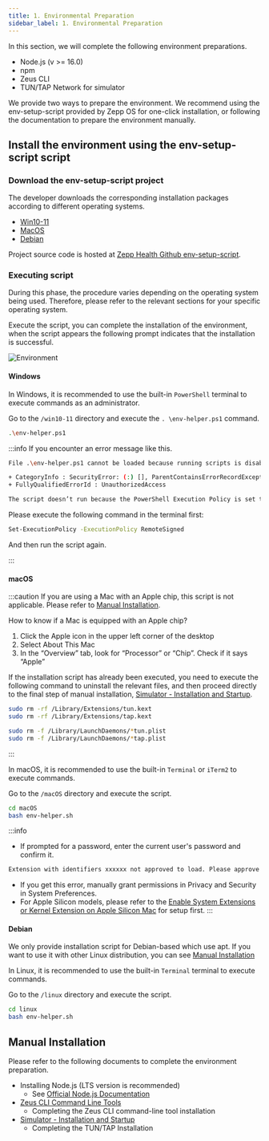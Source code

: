 ```yaml
---
title: 1. Environmental Preparation
sidebar_label: 1. Environmental Preparation
---
```


In this section, we will complete the following environment preparations.

- Node.js (v >= 16.0)
- npm
- Zeus CLI
- TUN/TAP Network for simulator

We provide two ways to prepare the environment. We recommend using the env-setup-script provided by Zepp OS for one-click installation, or following the documentation to prepare the environment manually.

## Install the environment using the env-setup-script script

### Download the env-setup-script project

The developer downloads the corresponding installation packages according to different operating systems.

- [Win10-11](https://bundle-cdn.huami.com/20231024/win10-11.zip)
- [MacOS](https://bundle-cdn.huami.com/20231024/macos.zip)
- [Debian](https://bundle-cdn.huami.com/20231024/linux.zip)

Project source code is hosted at [Zepp Health Github env-setup-script](https://github.com/zepp-health/env-setup-script).

### Executing script

During this phase, the procedure varies depending on the operating system being used. Therefore, please refer to the relevant sections for your specific operating system.

Execute the script, you can complete the installation of the environment, when the script appears the following prompt indicates that the installation is successful.

![Environment](/img/docs/quick-start/environment.png)

#### Windows

In Windows, it is recommended to use the built-in `PowerShell` terminal to execute commands as an administrator.

Go to the `/win10-11` directory and execute the `. \env-helper.ps1` command.

```sh
.\env-helper.ps1
```

:::info
If you encounter an error message like this.

```sh
File .\env-helper.ps1 cannot be loaded because running scripts is disabled on this system. For more information, see about_Execution_Policies at http://go.microsoft.com/fwlink/?LinkID=135170.

+ CategoryInfo : SecurityError: (:) [], ParentContainsErrorRecordException
+ FullyQualifiedErrorId : UnauthorizedAccess

The script doesn’t run because the PowerShell Execution Policy is set to the default of Restricted.
```

Please execute the following command in the terminal first:

```sh
Set-ExecutionPolicy -ExecutionPolicy RemoteSigned
```

And then run the script again.

:::

#### macOS

:::caution
If you are using a Mac with an Apple chip, this script is not applicable. Please refer to [Manual Installation](#manual-installation).

How to know if a Mac is equipped with an Apple chip?

1. Click the Apple icon in the upper left corner of the desktop
2. Select About This Mac
3. In the “Overview” tab, look for “Processor” or “Chip”. Check if it says “Apple”

If the installation script has already been executed, you need to execute the following command to uninstall the relevant files, and then proceed directly to the final step of manual installation, [Simulator - Installation and Startup](../tools/simulator/setup.md).

```sh
sudo rm -rf /Library/Extensions/tun.kext
sudo rm -rf /Library/Extensions/tap.kext

sudo rm -f /Library/LaunchDaemons/*tun.plist
sudo rm -f /Library/LaunchDaemons/*tap.plist
```
:::

In macOS, it is recommended to use the built-in `Terminal` or `iTerm2` to execute commands.

Go to the `/macOS` directory and execute the script.

```sh
cd macOS
bash env-helper.sh
```

:::info
- If prompted for a password, enter the current user's password and confirm it.

```sh
Extension with identifiers xxxxxx not approved to load. Please approve using System Preferences.
```
- If you get this error, manually grant permissions in Privacy and Security in System Preferences.
- For Apple Silicon models, please refer to the [Enable System Extensions or Kernel Extension on Apple Silicon Mac](../../guides/faq/apple-silicon.md) for setup first.
:::

#### Debian

We only provide installation script for Debian-based which use apt.
If you want to use it with other Linux distribution, you can see [Manual Installation](#Manual_Installation)

In Linux, it is recommended to use the built-in `Terminal` terminal to execute commands.

Go to the `/linux` directory and execute the script.

```sh
cd linux
bash env-helper.sh
```

## Manual Installation

Please refer to the following documents to complete the environment preparation.

- Installing Node.js (LTS version is recommended)
  - See [Official Node.js Documentation](https://nodejs.org/)
- [Zeus CLI Command Line Tools](../tools/cli/index.md)
  - Completing the Zeus CLI command-line tool installation
- [Simulator - Installation and Startup](../tools/simulator/setup.md)
  - Completing the TUN/TAP Installation
